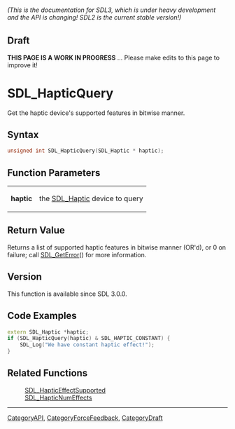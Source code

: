 ====== (This is the documentation for SDL3, which is under heavy development and the API is changing! SDL2 is the current stable version!) ======

== Draft ==

'''THIS PAGE IS A WORK IN PROGRESS''' ... Please make edits to this page to improve it!
= SDL_HapticQuery =

Get the haptic device's supported features in bitwise manner.

== Syntax ==

<syntaxhighlight lang='c'>
unsigned int SDL_HapticQuery(SDL_Haptic * haptic);
</syntaxhighlight>

== Function Parameters ==

{|
|'''haptic'''
|the [[SDL_Haptic]] device to query
|}

== Return Value ==

Returns a list of supported haptic features in bitwise manner (OR'd), or 0
on failure; call [[SDL_GetError]]() for more information.

== Version ==

This function is available since SDL 3.0.0.

== Code Examples ==

<syntaxhighlight lang='c++'>
extern SDL_Haptic *haptic;
if (SDL_HapticQuery(haptic) & SDL_HAPTIC_CONSTANT) {
    SDL_Log("We have constant haptic effect!");
}
</syntaxhighlight>

== Related Functions ==

:[[SDL_HapticEffectSupported]]
:[[SDL_HapticNumEffects]]

----
[[CategoryAPI]], [[CategoryForceFeedback]], [[CategoryDraft]]


